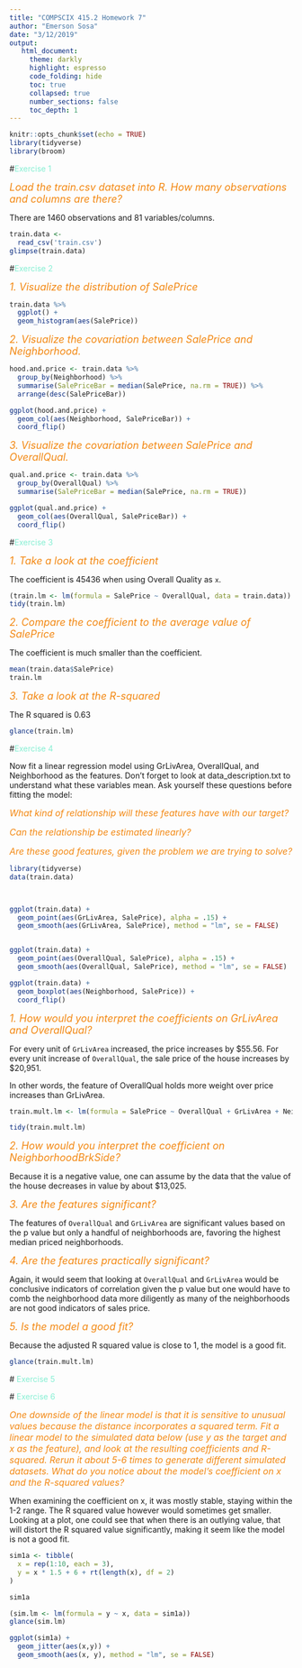 ```yaml
---
title: "COMPSCIX 415.2 Homework 7"
author: "Emerson Sosa"
date: "3/12/2019"
output: 
   html_document:
     theme: darkly
     highlight: espresso
     code_folding: hide
     toc: true
     collapsed: true
     number_sections: false
     toc_depth: 1
---
```


```r
knitr::opts_chunk$set(echo = TRUE)
library(tidyverse)
library(broom)
```

<font color=#86efd3> </font>
<font color=#F38812 size=4> </font>

#<font color=#86efd3>Exercise 1</font> 

<font color=#F38812 size=4>*Load the train.csv dataset into R. How many observations and columns are there?*</font>

There are 1460 observations and 81 variables/columns.

```r
train.data <- 
  read_csv('train.csv')
glimpse(train.data)

```

#<font color=#86efd3>Exercise 2</font>

<font color=#F38812 size=4>*1. Visualize the distribution of SalePrice*</font>

```r
train.data %>% 
  ggplot() +
  geom_histogram(aes(SalePrice)) 
```


<font color=#F38812 size=4>*2. Visualize the covariation between SalePrice and Neighborhood.*</font>

```r
hood.and.price <- train.data %>% 
  group_by(Neighborhood) %>%
  summarise(SalePriceBar = median(SalePrice, na.rm = TRUE)) %>% 
  arrange(desc(SalePriceBar))

ggplot(hood.and.price) +
  geom_col(aes(Neighborhood, SalePriceBar)) +
  coord_flip()
```


<font color=#F38812 size=4>*3. Visualize the covariation between SalePrice and OverallQual.*</font>

```r
qual.and.price <- train.data %>% 
  group_by(OverallQual) %>%
  summarise(SalePriceBar = median(SalePrice, na.rm = TRUE))

ggplot(qual.and.price) +
  geom_col(aes(OverallQual, SalePriceBar)) +
  coord_flip()
```

#<font color=#86efd3>Exercise 3</font>

<font color=#F38812 size=4>*1. Take a look at the coefficient*</font>

The coefficient is 45436 when using Overall Quality as `x`.

```r
(train.lm <- lm(formula = SalePrice ~ OverallQual, data = train.data))
tidy(train.lm)
```


<font color=#F38812 size=4>*2. Compare the coefficient to the average value of SalePrice*</font>

The coefficient is much smaller than the coefficient.

```r
mean(train.data$SalePrice) 
train.lm
```


<font color=#F38812 size=4>*3. Take a look at the R-squared*</font>

The R squared is 0.63

```r
glance(train.lm)
```

#<font color=#86efd3>Exercise 4</font>

Now fit a linear regression model using GrLivArea, OverallQual, and Neighborhood as the features. Don’t forget to look at data_description.txt to understand what these variables mean. Ask yourself these questions before fitting the model:

<font color=#F38812 size=3.5>*What kind of relationship will these features have with our target?*</font>

<font color=#F38812 size=3.5>*Can the relationship be estimated linearly?*</font>

<font color=#F38812 size=3.5>*Are these good features, given the problem we are trying to solve?*</font>

```r
library(tidyverse)
data(train.data)



ggplot(train.data) +
  geom_point(aes(GrLivArea, SalePrice), alpha = .15) +
  geom_smooth(aes(GrLivArea, SalePrice), method = "lm", se = FALSE)


ggplot(train.data) +
  geom_point(aes(OverallQual, SalePrice), alpha = .15) +
  geom_smooth(aes(OverallQual, SalePrice), method = "lm", se = FALSE)

ggplot(train.data) +
  geom_boxplot(aes(Neighborhood, SalePrice)) +
  coord_flip()
```

<font color=#F38812 size=4>*1. How would you interpret the coefficients on GrLivArea and OverallQual?*</font>

For every unit of `GrLivArea` increased, the price increases by $55.56. For every unit increase of `OverallQual`, the sale price of the house increases by $20,951.

In other words, the feature of OverallQual holds more weight over price increases than GrLivArea.
```r

train.mult.lm <- lm(formula = SalePrice ~ OverallQual + GrLivArea + Neighborhood, data = train.data)

tidy(train.mult.lm)
```

<font color=#F38812 size=4>*2. How would you interpret the coefficient on NeighborhoodBrkSide?*</font>

Because it is a negative value, one can assume by the data that the value of the house decreases in value by about $13,025. 


<font color=#F38812 size=4>*3. Are the features significant?*</font>

The features of `OverallQual` and `GrLivArea` are significant values based on the p value but only a handful of neighborhoods are, favoring the highest median priced neighborhoods. 


<font color=#F38812 size=4>*4. Are the features practically significant?*</font>

Again, it would seem that looking at `OverallQual` and `GrLivArea` would be conclusive indicators of correlation given the p value but one would have to comb the neighborhood data more diligently as many of the neighborhoods are not good indicators of sales price. 

<font color=#F38812 size=4>*5. Is the model a good fit?*</font>

Because the adjusted R squared value is close to 1, the model is a good fit. 

```r
glance(train.mult.lm)
```

#<font color=#86efd3> Exercise 5</font>

#<font color=#86efd3> Exercise 6</font>


<font color=#F38812 size=3.6>*One downside of the linear model is that it is sensitive to unusual values because the distance incorporates a squared term. Fit a linear model to the simulated data below (use y as the target and x as the feature), and look at the resulting coefficients and R-squared. Rerun it about 5-6 times to generate different simulated datasets. What do you notice about the model’s coefficient on x and the R-squared values?*</font>

When examining the coefficient on x, it was mostly stable, staying within the 1-2 range. The R squared value however would sometimes get smaller. Looking at a plot, one could see that when there is an outlying value, that will distort the R squared value significantly, making it seem like the model is not a good fit. 


```r
sim1a <- tibble(
  x = rep(1:10, each = 3),
  y = x * 1.5 + 6 + rt(length(x), df = 2)
)

sim1a

(sim.lm <- lm(formula = y ~ x, data = sim1a))
glance(sim.lm)

ggplot(sim1a) +
  geom_jitter(aes(x,y)) +
  geom_smooth(aes(x, y), method = "lm", se = FALSE)
```


